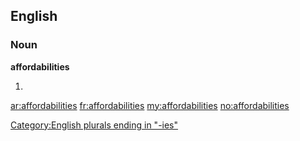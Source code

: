 ==English==

===Noun===
'''affordabilities'''

# {{plural of|[[affordability]]}}

[[Category:English plurals ending in "-ies"]]

[[ar:affordabilities]]
[[fr:affordabilities]]
[[my:affordabilities]]
[[no:affordabilities]]